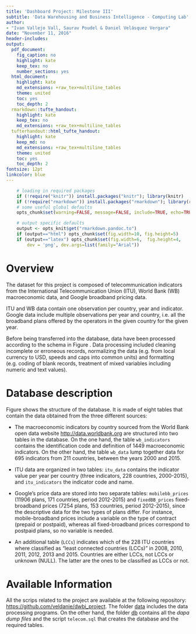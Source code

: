```yaml
---
title: 'Dashboard Project: Milestone III'
subtitle: 'Data Warehousing and Business Intelligence - Computing Lab'
author: 
- "Ivan Vallejo Vall, Saurav Poudel & Daniel Velásquez Vergara"
date: "November 11, 2016"
header-includes:
output:
  pdf_document:
    fig_caption: no
    highlight: kate
    keep_tex: no
    number_sections: yes
  html_document:
    highlight: kate
    md_extensions: +raw_tex+multiline_tables
    theme: united
    toc: yes
    toc_depth: 2
  rmarkdown::tufte_handout:
    highlight: kate
    keep_tex: no
    md_extensions: +raw_tex+multiline_tables
  tufterhandout::html_tufte_handout:
    highlight: kate
    keep_md: no
    md_extensions: +raw_tex+multiline_tables
    theme: united
    toc: yes
    toc_depth: 2
fontsize: 12pt
linkcolor: blue
---
```



```r
    
    # loading in required packages
    if (!require("knitr")) install.packages("knitr"); library(knitr)
    if (!require("rmarkdown")) install.packages("rmarkdown"); library(rmarkdown)
    # some useful global defaults
    opts_chunk$set(warning=FALSE, message=FALSE, include=TRUE, echo=TRUE, cache=TRUE, cache.comments=FALSE, comment='##')

    # output specific defaults
    output <- opts_knit$get("rmarkdown.pandoc.to")
    if (output=="html") opts_chunk$set(fig.width=10, fig.height=5)
    if (output=="latex") opts_chunk$set(fig.width=6,  fig.height=4, 
        dev = 'png', dev.args=list(family="Arial"))
```

# Overview

The dataset for this project is composed of telecommunication indicators from the International Telecommunication Union (ITU), World Bank (WB) macroeconomic data, and Google broadband pricing data. 

ITU and WB data contain one observation per country, year and indicator. Google data include multiple observations per year and country, i.e. all the broadband plans offered by the operators in the given country for the given year.  

Before being transferred into the database, data have been processed according to the schema in Figure \ref{data_proc}. Data processing included cleaning incomplete or erroneous records, normalizing the data (e.g. from local currency to USD, speeds and caps into common units) and formatting (e.g. coding of blank records, treatment of mixed variables including numeric and text values).  

\begin{figure}
  \includegraphics[width=0.5\linewidth]{Flow_chart.png}
  \caption{Data processing diagram}
  \label{data_proc}
\end{figure}


# Database description

Figure \ref{tel_db} shows the structure of the database. It is made of eight tables that contain the data obtained from the three different sources:

* The macroeconomic indicators by country sourced from the World Bank open data website <http://data.worldbank.org> are structured into two tables in the database. On the one hand, the table `wb_indicators` contains the identification code and definition of 1449 macroeconomic indicators. On the other hand, the table `wb_data` lump together data for 695 indicators from 211 countries, between the years 2000 and 2015.

* ITU data are organized in two tables: `itu_data` contains the indicator value per year per country (three indicators, 228 countries, 2000-2015), and `itu_indicators` the indicator code and name.

* Google's price data are stored into two separate tables: `mobilebb_prices` (11906 plans, 171 countries, period 2012-2015) and `fixedBB_prices` fixed-broadband prices (7254 plans, 153 countries, period 2012-2015), since the descriptive data for the two types of plans differ. For instance, mobile-broadband prices include a variable on the type of contract (prepaid or postpaid), whereas all fixed-broadband prices correspond to postpaid plans, so no variable is needed.

* An additional table (`LCCs`) indicates which of the 228 ITU countries where classified as "least connected countries (LCCs)" in 2008, 2010, 2011, 2012, 2013 and 2015. Countries are either LCCs, not LCCs or unknown (NULL). The latter are the ones to be classified as LCCs or not.


# Available Information

All the scrips related to the project are available at the following repository: <https://github.com/veldanie/dwbi_project>. The folder [data](https://github.com/veldanie/dwbi_project/tree/master/data) includes the data processing programs. On the other hand, the folder [db](https://github.com/veldanie/dwbi_project/tree/master/db) contains all the *dapa dump files* and the script `telecom.sql` that creates the database and the required tables. 

\begin{figure}
  \includegraphics[width=\linewidth]{db/db_diagram.png}
  \caption{Telecom Database}
  \label{tel_db}
\end{figure}


